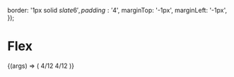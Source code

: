 
<Meta
  title="Components/Atoms/Flex"
  component={StyledFlex}
/>

  border: '1px solid $slate6',
  padding: '$4',
  marginTop: '-1px',
  marginLeft: '-1px',
});



# Flex

<Canvas>
  <Story
    name="Flex"
    args={{
      align: 'start',
      direction: 'row',
      justify: 'start',
      wrap: 'wrap',
    }}
    argTypes={{
      align: {
        control: { type: 'select' },
        options: ['start', 'center', 'end', 'stretch', 'baseline'],
      },
      direction: {
        control: { type: 'select' },
        options: ['row', 'column', 'rowReverse', 'columnReverse'],
      },
      justify: {
        control: { type: 'select' },
        options: ['start', 'center', 'end'],
      },
      wrap: {
        control: { type: 'select' },
        options: ['noWrap', 'wrap', 'wrapReverse'],
      }
    }}
  >
    {(args) => (
      <Flex {...args}>
        <Col size={4}>4/12</Col>
        <Col size={4}>4/12</Col>
      </Flex>
    )}
  </Story>
</Canvas>

<ArgsTable story="Flex" />
